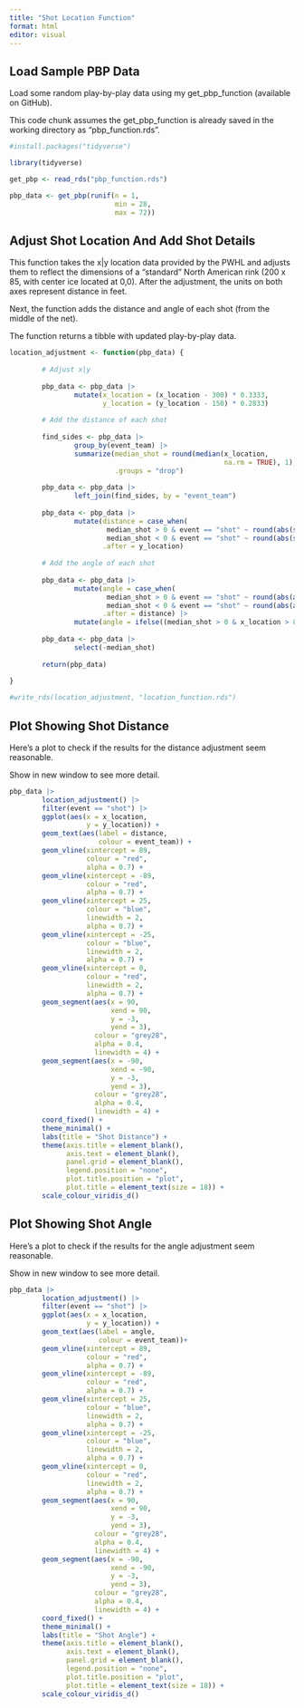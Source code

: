 ```yaml
---
title: "Shot Location Function"
format: html
editor: visual
---
```


## Load Sample PBP Data

Load some random play-by-play data using my get_pbp_function (available on GitHub).

This code chunk assumes the get_pbp_function is already saved in the working directory as "pbp_function.rds".

```r

#install.packages("tidyverse")

library(tidyverse)

get_pbp <- read_rds("pbp_function.rds")

pbp_data <- get_pbp(runif(n = 1,
                          min = 28,
                          max = 72))

```

## Adjust Shot Location And Add Shot Details

This function takes the x\|y location data provided by the PWHL and adjusts them to reflect the dimensions of a "standard" North American rink (200 x 85, with center ice located at 0,0). After the adjustment, the units on both axes represent distance in feet.

Next, the function adds the distance and angle of each shot (from the middle of the net).

The function returns a tibble with updated play-by-play data.

```r

location_adjustment <- function(pbp_data) {
        
        # Adjust x|y
        
        pbp_data <- pbp_data |>
                mutate(x_location = (x_location - 300) * 0.3333,
                       y_location = (y_location - 150) * 0.2833)
        
        # Add the distance of each shot
        
        find_sides <- pbp_data |>
                group_by(event_team) |>
                summarize(median_shot = round(median(x_location,
                                                     na.rm = TRUE), 1),
                          .groups = "drop") 
        
        pbp_data <- pbp_data |>
                left_join(find_sides, by = "event_team")
        
        pbp_data <- pbp_data |>
                mutate(distance = case_when(
                        median_shot > 0 & event == "shot" ~ round(abs(sqrt((x_location - 89)^2 + (y_location)^2)), 1),
                        median_shot < 0 & event == "shot" ~ round(abs(sqrt((x_location - (-89))^2 + (y_location)^2)), 1)),
                       .after = y_location)
        
        # Add the angle of each shot
        
        pbp_data <- pbp_data |>
                mutate(angle = case_when(
                        median_shot > 0 & event == "shot" ~ round(abs(atan((0-y_location) / (89-x_location)) * (180 / pi)), 1),
                        median_shot < 0 & event == "shot" ~ round(abs(atan((0-y_location) / (-89-x_location)) * (180 / pi)), 1)),
                       .after = distance) |>
                mutate(angle = ifelse((median_shot > 0 & x_location > 89) | (median_shot < 0 & x_location < -89), 180 - angle, angle))
        
        pbp_data <- pbp_data |>
                select(-median_shot)
        
        return(pbp_data)
        
}

#write_rds(location_adjustment, "location_function.rds")

```

## Plot Showing Shot Distance

Here's a plot to check if the results for the distance adjustment seem reasonable.

Show in new window to see more detail.

```r

pbp_data |>
        location_adjustment() |>
        filter(event == "shot") |>
        ggplot(aes(x = x_location,
                   y = y_location)) +
        geom_text(aes(label = distance,
                      colour = event_team)) +
        geom_vline(xintercept = 89,
                   colour = "red",
                   alpha = 0.7) +
        geom_vline(xintercept = -89,
                   colour = "red",
                   alpha = 0.7) +
        geom_vline(xintercept = 25,
                   colour = "blue",
                   linewidth = 2,
                   alpha = 0.7) +
        geom_vline(xintercept = -25,
                   colour = "blue",
                   linewidth = 2,
                   alpha = 0.7) +
        geom_vline(xintercept = 0,
                   colour = "red",
                   linewidth = 2,
                   alpha = 0.7) +
        geom_segment(aes(x = 90,
                         xend = 90,
                         y = -3,
                         yend = 3),
                     colour = "grey28",
                     alpha = 0.4,
                     linewidth = 4) +
        geom_segment(aes(x = -90,
                         xend = -90,
                         y = -3,
                         yend = 3),
                     colour = "grey28",
                     alpha = 0.4,
                     linewidth = 4) +
        coord_fixed() +
        theme_minimal() +
        labs(title = "Shot Distance") +
        theme(axis.title = element_blank(),
              axis.text = element_blank(),
              panel.grid = element_blank(),
              legend.position = "none",
              plot.title.position = "plot",
              plot.title = element_text(size = 18)) +
        scale_colour_viridis_d()

```

## Plot Showing Shot Angle

Here's a plot to check if the results for the angle adjustment seem reasonable.

Show in new window to see more detail.

```r

pbp_data |>
        location_adjustment() |>
        filter(event == "shot") |>
        ggplot(aes(x = x_location,
                   y = y_location)) +
        geom_text(aes(label = angle,
                      colour = event_team))+
        geom_vline(xintercept = 89,
                   colour = "red",
                   alpha = 0.7) +
        geom_vline(xintercept = -89,
                   colour = "red",
                   alpha = 0.7) +
        geom_vline(xintercept = 25,
                   colour = "blue",
                   linewidth = 2,
                   alpha = 0.7) +
        geom_vline(xintercept = -25,
                   colour = "blue",
                   linewidth = 2,
                   alpha = 0.7) +
        geom_vline(xintercept = 0,
                   colour = "red",
                   linewidth = 2,
                   alpha = 0.7) +
        geom_segment(aes(x = 90,
                         xend = 90,
                         y = -3,
                         yend = 3),
                     colour = "grey28",
                     alpha = 0.4,
                     linewidth = 4) +
        geom_segment(aes(x = -90,
                         xend = -90,
                         y = -3,
                         yend = 3),
                     colour = "grey28",
                     alpha = 0.4,
                     linewidth = 4) +
        coord_fixed() +
        theme_minimal() +
        labs(title = "Shot Angle") +
        theme(axis.title = element_blank(),
              axis.text = element_blank(),
              panel.grid = element_blank(),
              legend.position = "none",
              plot.title.position = "plot",
              plot.title = element_text(size = 18)) +
        scale_colour_viridis_d() 

```
